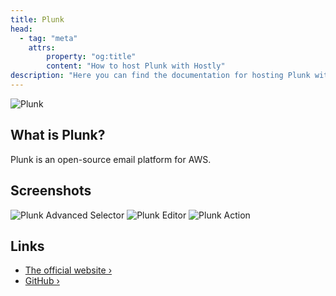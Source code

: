 ```yaml
---
title: Plunk
head:
  - tag: "meta"
    attrs:
        property: "og:title"
        content: "How to host Plunk with Hostly"
description: "Here you can find the documentation for hosting Plunk with Hostly."
---
```



<Badge text="One-click setup." variant="note" size="large" />

![Plunk](https://raw.githubusercontent.com/useplunk/plunk/main/assets/card.png)

## What is Plunk?

Plunk is an open-source email platform for AWS.

## Screenshots

![Plunk Advanced Selector](https://raw.githubusercontent.com/useplunk/docs/refs/heads/main/images/advanced-selector.png)
![Plunk Editor](https://raw.githubusercontent.com/useplunk/docs/refs/heads/main/images/editor.png)
![Plunk Action](https://raw.githubusercontent.com/useplunk/docs/refs/heads/main/images/action.png)

## Links

- [The official website ›](https://useplunk.com)
- [GitHub ›](https://github.com/useplunk/plunk)
